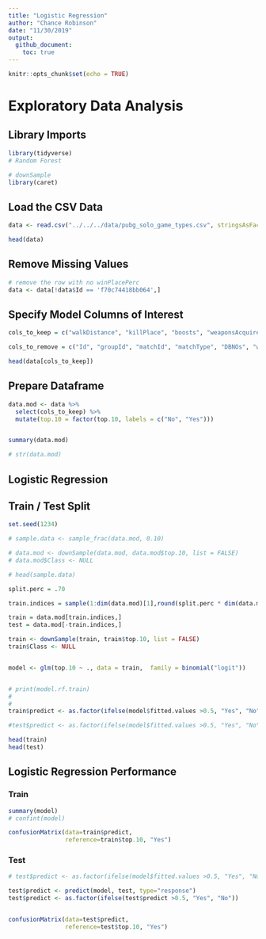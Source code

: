 ```yaml
---
title: "Logistic Regression"
author: "Chance Robinson"
date: "11/30/2019"
output: 
  github_document:
    toc: true
---
```


```r
knitr::opts_chunk$set(echo = TRUE)
```

# Exploratory Data Analysis

## Library Imports


```r
library(tidyverse)
# Random Forest

# downSample
library(caret)
```



## Load the CSV Data

```r
data <- read.csv("../../../data/pubg_solo_game_types.csv", stringsAsFactors=FALSE)

```


```r
head(data)
```

## Remove Missing Values

```r
# remove the row with no winPlacePerc   
data <- data[!data$Id == 'f70c74418bb064',]
```



## Specify Model Columns of Interest

```r
cols_to_keep = c("walkDistance", "killPlace", "boosts", "weaponsAcquired", "damageDealt", "heals", "kills", "top.10")

cols_to_remove = c("Id", "groupId", "matchId", "matchType", "DBNOs", "winPlacePerc")

head(data[cols_to_keep])


```


## Prepare Dataframe

```r
data.mod <- data %>%
  select(cols_to_keep) %>%
  mutate(top.10 = factor(top.10, labels = c("No", "Yes")))


summary(data.mod)

# str(data.mod)

```


## Logistic Regression


## Train / Test Split

```r

set.seed(1234)

# sample.data <- sample_frac(data.mod, 0.10)

# data.mod <- downSample(data.mod, data.mod$top.10, list = FALSE)
# data.mod$Class <- NULL

# head(sample.data)

split.perc = .70

train.indices = sample(1:dim(data.mod)[1],round(split.perc * dim(data.mod)[1]))

train = data.mod[train.indices,]
test = data.mod[-train.indices,]

train <- downSample(train, train$top.10, list = FALSE)
train$Class <- NULL


model <- glm(top.10 ~ ., data = train,  family = binomial("logit"))


# print(model.rf.train)
# 
# 
train$predict <- as.factor(ifelse(model$fitted.values >0.5, "Yes", "No"))

#test$predict <- as.factor(ifelse(model$fitted.values >0.5, "Yes", "No"))

head(train)
head(test)

```



## Logistic Regression Performance

### Train


```r

summary(model)
# confint(model) 

```


```r

confusionMatrix(data=train$predict,  
                reference=train$top.10, "Yes")

```

### Test
```r

# test$predict <- as.factor(ifelse(model$fitted.values >0.5, "Yes", "No"))

test$predict <- predict(model, test, type="response")
test$predict <- as.factor(ifelse(test$predict >0.5, "Yes", "No"))


confusionMatrix(data=test$predict,  
                reference=test$top.10, "Yes")


```





